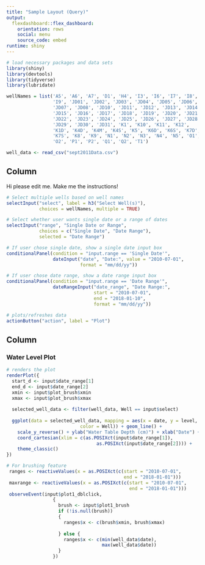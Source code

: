 ```yaml
---
title: "Sample Layout (Query)"
output: 
  flexdashboard::flex_dashboard:
    orientation: rows
    social: menu
    source_code: embed
runtime: shiny
---
```


```r
# load necessary packages and data sets
library(shiny)
library(devtools)
library(tidyverse)
library(lubridate)

wellNames = list('A5', 'A6', 'A7', 'D1', 'H4', 'I3', 'I6', 'I7', 'I8', 
                 'I9', 'JD01', 'JD02', 'JD03', 'JD04', 'JD05', 'JD06',
                 'JD07', 'JD08', 'JD10', 'JD11', 'JD12', 'JD13', 'JD14',
                 'JD15', 'JD16', 'JD17', 'JD18', 'JD19', 'JD20', 'JD21',
                 'JD22', 'JD23', 'JD24', 'JD25', 'JD26', 'JD27', 'JD28',
                 'JD29', 'JD30', 'JD31', 'K1', 'K10', 'K11', 'K12', 
                 'K1D', 'K4D', 'K4M', 'K4S', 'K5', 'K6D', 'K6S', 'K7D', 
                 'K7S', 'K8', 'K9', 'N1', 'N2', 'N3', 'N4', 'N5', 'O1', 
                 'O2', 'P1', 'P2', 'Q1', 'Q2', 'T1')

well_data <- read_csv("sept2011Data.csv")
```

Column {.sidebar}
-----------------------------------------------------------------------

Hi please edit me. Make me the instructions!

```r
# Select multiple wells based on well names
selectInput("select", label = h3("Select Well(s)"), 
            choices = wellNames, multiple = TRUE)

# Select whether user wants single date or a range of dates
selectInput("range", "Single Date or Range", 
            choices = c("Single Date", "Date Range"),
            selected = "Date Range")

# If user chose single date, show a single date input box
conditionalPanel(condition = "input.range == 'Single Date'",
                 dateInput("date", "Date:", value = "2010-07-01", 
                           format = "mm/dd/yy"))

# If user chose date range, show a date range input box
conditionalPanel(condition = "input.range == 'Date Range'",
                 dateRangeInput("date_range", "Date Range:", 
                                start = "2010-07-01", 
                                end = "2018-01-10", 
                                format = "mm/dd/yy"))

# plots/refreshes data
actionButton("action", label = "Plot")
```

Column
-----------------------------------------------------------------------

### Water Level Plot

```r
# renders the plot
renderPlot({
  start_d <- input$date_range[1]
  end_d <- input$date_range[2]
  xmin <- input$plot_brush$xmin
  xmax <- input$plot_brush$xmax
      
  selected_well_data <- filter(well_data, Well == input$select)
      
  ggplot(data = selected_well_data, mapping = aes(x = date, y = level, 
                           color = Well)) + geom_line() +
    scale_y_reverse() + ylab("Water Table Depth (cm)") + xlab("Date") +
    coord_cartesian(xlim = c(as.POSIXct(input$date_range[1]), 
                                 as.POSIXct(input$date_range[2]))) +
    theme_classic()
})

# For brushing feature
 ranges <- reactiveValues(x = as.POSIXct(c(start = "2010-07-01", 
                                           end = "2018-01-01")))
 maxrange <- reactiveValues(x = as.POSIXct(c(start = "2010-07-01", 
                                             end = "2018-01-01")))
 observeEvent(input$plot1_dblclick,
                 {
                   brush <- input$plot1_brush
                   if (!is.null(brush)) 
                   {
                     ranges$x <- c(brush$xmin, brush$xmax)
                     
                   } else {
                     ranges$x <- c(min(well_data$date), 
                                   max(well_data$date))
                   }
                 })
```